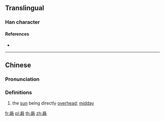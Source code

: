 {{character info/new}}
==Translingual==

===Han character===
{{Han char|rn=72|rad=日|as=16|sn=20|four=|canj=AMBI,XAMBI|ids=⿱日融}}

====References====
* {{Han ref|kx=0501.340|dkj=14254|dj=0872.070|hdz=21541.130|uh=66E7|ud=26343}}

----

==Chinese==
{{zh-forms}}

===Pronunciation===
{{zh-pron
|m=róng
|c=jung4
|cat=n
}}

===Definitions===
{{zh-hanzi}}

# the [[sun]] being directly [[overhead]]; [[midday]]

[[fr:曧]]
[[pl:曧]]
[[th:曧]]
[[zh:曧]]